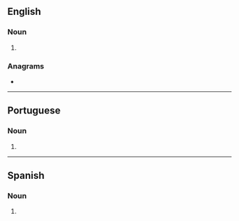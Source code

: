 {{also|Selvas}}
==English==

===Noun===
{{head|en|noun form}}

# {{plural of|en|selva}}

===Anagrams===
* {{anagrams|en|a=aelssv|Slaves|salves|slaves|valses}}

----

==Portuguese==

===Noun===
{{head|pt|noun plural form}}

# {{plural of|pt|selva}}

----

==Spanish==

===Noun===
{{head|es|noun form}}

# {{plural of|es|selva}}
